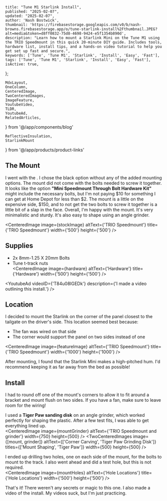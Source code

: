 
    title: "Tune M1 Starlink Install",
    published: "2025-02-07",
    updated: "2025-02-07",
    author: 'Nash Bostwick',
    thumbnail: 'https://firebasestorage.googleapis.com/v0/b/nash-browns.firebasestorage.app/o/tune-starlink-install%2Fthumbnail.JPEG?alt=media&token=d8ff0832-75d8-4698-9424-e5f1354b890d',
    description: "Learn how to mount a Starlink Mini on the Tune M1 using the TRIO Speedmount in this quick 20-minute DIY guide. Includes tools, hardware list, install tips, and a hands-on video tutorial to help you get set up fast and secure.",
    keywords: ['Tune', 'Tune M1', 'Starlink', 'Install', 'Easy', 'Fast'],
    tags: ['Tune', 'Tune M1', 'Starlink', 'Install', 'Easy', 'Fast'],
    isActive: true,
};


    MdxLayout,
    OneColumn,
    CenteredImage, 
    TwoCenteredImages, 
    ImageFeature,
    YoutubeVideo,
    TLDR,
    YoutubeAd,
    RelatedArticles,
} from '@/app/components/blog'

    ReflectiveInsulation,
    StarlinkMount
} from '@/app/products/product-links'



<ImageFeature
    title='Tune M1 Starlink Install'
    image={featureImage}
/>

<MdxLayout>

<TLDR
text="Expensive piece of plastic but it makes mounting the Starlink Mini a breeze! This project took about 20 minutes from start to end!"
/>

## The Mount 

I went with the <StarlinkMount/>. I chose the black option without any of the added mounting options. The mount did not come with the bolts needed to screw it together. It looks like the option **"Mini Speedmount Through Bolt Hardware Kit"** might include the necessary bolts, but I'm not paying $10 for something I can get at Home Depot for less than $2. The mount is a little on the expensive side, $150, and to not get the two bolts to screw it together is a little bit of a slap in the face. Overall, I'm happy with the mount. It's very minimalistic and sturdy. It's also easy to shape using an angle grinder.

<CenteredImage image={stockImage} altText={'TRIO Speedmount'} title={'TRIO Speedmount'} width={'500'} height={'500'} />

## Supplies

* 2x 8mm-1.25 X 20mm Bolts
* Tune t-track nuts  
<CenteredImage image={hardware} altText={'Hardware'} title={'Hardware'} width={'500'} height={'500'} />

<YoutubeAd videoID={'T84u08lGEDk'} description={'I made a video outlining this install.'} />

## Location  
I decided to mount the Starlink on the corner of the panel closest to the tailgate on the driver's side. This location seemed best because:

* The fan was wired on that side  
* The corner would support the panel on two sides instead of one  

<CenteredImage image={featureImage} altText={'TRIO Speedmount'} title={'TRIO Speedmount'} width={'1000'} height={'1000'} />

After mounting, I found that the Starlink Mini makes a high-pitched hum. I'd recommend keeping it as far away from the bed as possible!

## Install  
I had to round off one of the mount's corners to allow it to fit around a bracket and mount flush on two sides. If you have a fan, make sure to leave room for the wiring!

I used a **Tiger Paw sanding disk** on an angle grinder, which worked perfectly for shaping the plastic. After a few test fits, I was able to get everything lined up.  
<CenteredImage image={mountGrinder} altText={'TRIO Speedmount and grinder'} width={750} height={500} />
<TwoCenteredImages image={[mount, grinder]} altText={['Corner Carving', 'Tiger Paw Grinding Disk']} titles={['Mount Shaping', 'Tiger Paw']} width={500} height={500} />

I ended up drilling two holes, one on each side of the mount, for the bolts to mount to the track. I also went ahead and did a test hole, but this is not required.  
<CenteredImage image={mountHoles} altText={'Hole Locations'} title={'Hole Locations'} width={'500'} height={'500'} />

That's it! There weren't any secrets or magic to this one. I also made a video of the install. My videos suck, but I'm just practicing.

<OneColumn>
<YoutubeVideo videoId='T84u08lGEDk'/>
</OneColumn>

<br/>


<RelatedArticles 
    articleOne={relatedArticleOne}
    articleTwo={relatedArticleTwo}
    articleThree={relatedArticleThree}
/>
</MdxLayout>

[1]: https://mobilemusthave.com/products/trio-speedmount-for-starlink-mini

